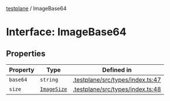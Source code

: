 [testplane](../README.mdx) / ImageBase64

# Interface: ImageBase64

## Properties

| Property | Type | Defined in |
| ------ | ------ | ------ |
| `base64` | `string` | [.testplane/src/types/index.ts:47](https://github.com/gemini-testing/testplane/blob/57d0b182c37e21d8bdf52acbb137a028841767af/src/types/index.ts#L47) |
| `size` | [`ImageSize`](ImageSize.mdx) | [.testplane/src/types/index.ts:48](https://github.com/gemini-testing/testplane/blob/57d0b182c37e21d8bdf52acbb137a028841767af/src/types/index.ts#L48) |
